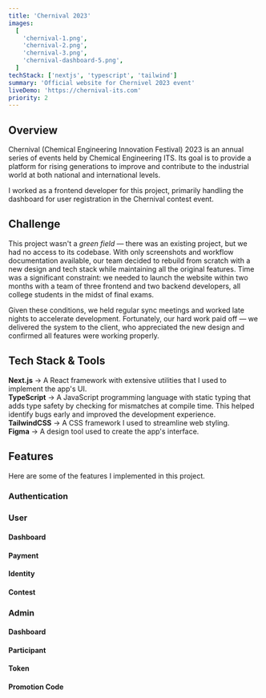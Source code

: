 ```yaml
---
title: 'Chernival 2023'
images:
  [
    'chernival-1.png',
    'chernival-2.png',
    'chernival-3.png',
    'chernival-dashboard-5.png',
  ]
techStack: ['nextjs', 'typescript', 'tailwind']
summary: 'Official website for Chernivel 2023 event'
liveDemo: 'https://chernival-its.com'
priority: 2
---
```


## Overview

Chernival (Chemical Engineering Innovation Festival) 2023 is an annual series of events held by Chemical Engineering ITS. Its goal is to provide a platform for rising generations to improve and contribute to the industrial world at both national and international levels.

I worked as a frontend developer for this project, primarily handling the dashboard for user registration in the Chernival contest event.

## Challenge

This project wasn't a _green field_ — there was an existing project, but we had no access to its codebase. With only screenshots and workflow documentation available, our team decided to rebuild from scratch with a new design and tech stack while maintaining all the original features. Time was a significant constraint: we needed to launch the website within two months with a team of three frontend and two backend developers, all college students in the midst of final exams.

Given these conditions, we held regular sync meetings and worked late nights to accelerate development. Fortunately, our hard work paid off — we delivered the system to the client, who appreciated the new design and confirmed all features were working properly.

## Tech Stack & Tools

<div className='flex gap-x-3'>
  <TechStackToolTip techStack='nextjs' className='size-10' />
  <TechStackToolTip techStack='typescript' className='size-10' />
  <TechStackToolTip techStack='tailwind' className='size-10' />
  <TechStackToolTip techStack='figma' className='size-10' />
</div>

**Next.js** → A React framework with extensive utilities that I used to
implement the app's UI.\
**TypeScript** → A JavaScript programming language with
static typing that adds type safety by checking for mismatches at compile time.
This helped identify bugs early and improved the development experience.\
**TailwindCSS** → A CSS framework I used to streamline web styling.\
**Figma** → A design tool used to create the app's interface.

## Features

Here are some of the features I implemented in this project.

### Authentication

<VideoCard
  title='Sign up and sign in'
  src='/videos/projects/chernival-authentication.mp4'
/>
### User

#### Dashboard

<div className='grid sm:grid-cols-2 gap-4'>
  <ImageCard
    title='User dashboard on the 1st registration step'
    className='bg-black'
    width={1905}
    height={966}
    src='/images/projects/chernival-dashboard-1.png'
  />
  <ImageCard
    title='User dashboard on the 5th registration step'
    className='bg-black'
    width={1905}
    height={966}
    src='/images/projects/chernival-dashboard-5.png'
  />
</div>

#### Payment

<div className='grid sm:grid-cols-2 gap-4'>
  <ImageCard
    title='Payment -> status not paid'
    width={1920}
    height={1554}
    src='/images/projects/chernival-payment-not_paid.png'
  />
  <VideoCard
    title='Payment -> status valid'
    src='/videos/projects/chernival-payment-valid.mp4'
  />
</div>

#### Identity

<ImageCard
  title='Identity -> display user and teams identity'
  containerClassName='w-full'
  width={1905}
  height={966}
  className='w-full'
  src='/images/projects/chernival-identity.png'
/>

#### Contest

<VideoCard
  title='Contest -> contest modal, contest credentials'
  src='/videos/projects/chernival-contest.mp4'
/>

### Admin

#### Dashboard

<ImageCard
  title='Dashboard -> user registration status statistics, sidebar'
  containerClassName='w-full'
  width={1905}
  height={966}
  className='w-full'
  src='/images/projects/chernival-admin-dashboard.png'
/>

#### Participant

<ImageCard
  title='Participant -> manage and track participant data/status'
  containerClassName='w-full'
  width={1905}
  height={966}
  className='w-full'
  src='/images/projects/chernival-admin-participant.png'
/>

#### Token

<ImageCard
  title='Token -> manage and track contest token distribution'
  containerClassName='w-full'
  width={1905}
  height={966}
  className='w-full'
  src='/images/projects/chernival-admin-token-management.png'
/>

#### Promotion Code

<ImageCard
  title='Promotion code -> manage and track contest promotion code distribution'
  containerClassName='w-full'
  width={1905}
  height={966}
  className='w-full'
  src='/images/projects/chernival-admin-promotion-management.png'
/>
